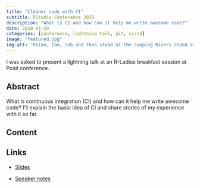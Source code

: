 ```yaml
---
title: "Cleaner code with CI"
subtitle: RStudio Conference 2020
description: "What is CI and how can it help me write awesome code?"
date: 2020-01-29
categories: [conference, lightning talk, git, ci/cd]
image: "featured.jpg"
img-alt: "Rhian, Ian, Seb and Theo stood at the Jumping Rivers stand at Posit conference 2020."
---
```


I was asked to present a lightning talk at an R-Ladies breakfast session at Posit conference.

## Abstract

What is continuous integration (CI) and how can it help me write awesome code? I'll explain the basic idea of CI and share stories of my experience with it so far.

## Content

## Links

- [Slides](https://statsrhian.github.io/talks/2020/2020-01-29-cleaner-code-with-CI/2020-01-29-cleaner-code-with-CI.pdf)

- [Speaker notes](https://statsrhian.github.io/talks/2020/2020-01-29-cleaner-code-with-CI/peaker-notes.html)

